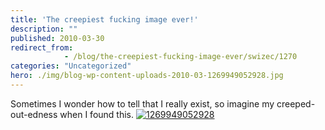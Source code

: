 ```yaml
---
title: 'The creepiest fucking image ever!'
description: ""
published: 2010-03-30
redirect_from: 
            - /blog/the-creepiest-fucking-image-ever/swizec/1270
categories: "Uncategorized"
hero: ./img/blog-wp-content-uploads-2010-03-1269949052928.jpg
---
```


Sometimes I wonder how to tell that I really exist, so imagine my creeped-out-edness when I found this. [![](./img/12699490529288e5g0a.jpeg "1269949052928")](./img/blog-wp-content-uploads-2010-03-1269949052928.jpg)

